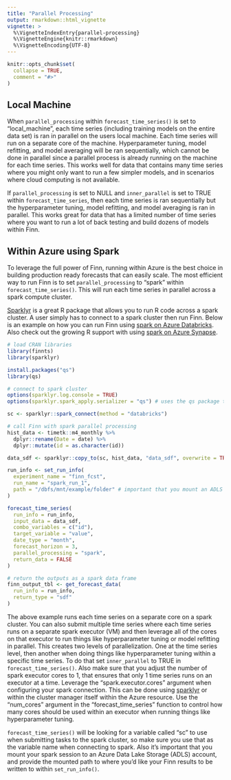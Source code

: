```yaml
---
title: "Parallel Processing"
output: rmarkdown::html_vignette
vignette: >
  %\VignetteIndexEntry{parallel-processing}
  %\VignetteEngine{knitr::rmarkdown}
  %\VignetteEncoding{UTF-8}
---
```


```r
knitr::opts_chunk$set(
  collapse = TRUE,
  comment = "#>"
)
```

## Local Machine

When `parallel_processing` within `forecast_time_series()` is set to "local_machine", each time series (including training models on the entire data set) is ran in parallel on the users local machine. Each time series will run on a separate core of the machine. Hyperparameter tuning, model refitting, and model averaging will be ran sequentially, which cannot be done in parallel since a parallel process is already running on the machine for each time series. This works well for data that contains many time series where you might only want to run a few simpler models, and in scenarios where cloud computing is not available.

If `parallel_processing` is set to NULL and `inner_parallel` is set to TRUE within `forecast_time_series`, then each time series is ran sequentially but the hyperparameter tuning, model refitting, and model averaging is ran in parallel. This works great for data that has a limited number of time series where you want to run a lot of back testing and build dozens of models within Finn.

## Within Azure using Spark

To leverage the full power of Finn, running within Azure is the best choice in building production ready forecasts that can easily scale. The most efficient way to run Finn is to set `parallel_processing` to "spark" within `forecast_time_series()`. This will run each time series in parallel across a spark compute cluster.

[Sparklyr](https://spark.rstudio.com/) is a great R package that allows you to run R code across a spark cluster. A user simply has to connect to a spark cluster then run Finn. Below is an example on how you can run Finn using [spark on Azure Databricks](https://docs.microsoft.com/en-us/azure/databricks/spark/latest/sparkr/sparklyr). Also check out the growing R support with using [spark on Azure Synapse](https://learn.microsoft.com/en-us/azure/synapse-analytics/spark/apache-spark-r-language).


```r
# load CRAN libraries
library(finnts)
library(sparklyr)

install.packages("qs")
library(qs)

# connect to spark cluster
options(sparklyr.log.console = TRUE)
options(sparklyr.spark_apply.serializer = "qs") # uses the qs package to improve data serialization before sending to spark cluster

sc <- sparklyr::spark_connect(method = "databricks")

# call Finn with spark parallel processing
hist_data <- timetk::m4_monthly %>%
  dplyr::rename(Date = date) %>%
  dplyr::mutate(id = as.character(id))

data_sdf <- sparklyr::copy_to(sc, hist_data, "data_sdf", overwrite = TRUE)

run_info <- set_run_info(
  experiment_name = "finn_fcst",
  run_name = "spark_run_1",
  path = "/dbfs/mnt/example/folder" # important that you mount an ADLS path
)

forecast_time_series(
  run_info = run_info,
  input_data = data_sdf,
  combo_variables = c("id"),
  target_variable = "value",
  date_type = "month",
  forecast_horizon = 3,
  parallel_processing = "spark",
  return_data = FALSE
)

# return the outputs as a spark data frame
finn_output_tbl <- get_forecast_data(
  run_info = run_info,
  return_type = "sdf"
)
```

The above example runs each time series on a separate core on a spark cluster. You can also submit multiple time series where each time series runs on a separate spark executor (VM) and then leverage all of the cores on that executor to run things like hyperparameter tuning or model refitting in parallel. This creates two levels of parallelization. One at the time series level, then another when doing things like hyperparameter tuning within a specific time series. To do that set `inner_parallel` to TRUE in `forecast_time_series()`. Also make sure that you adjust the number of spark executor cores to 1, that ensures that only 1 time series runs on an executor at a time. Leverage the "spark.executor.cores" argument when configuring your spark connection. This can be done using [sparklyr](https://spark.rstudio.com/guides/connections#:~:text=In%20sparklyr%2C%20Spark%20properties%20can%20be%20set%20by,customized%20as%20shown%20in%20the%20example%20code%20below.) or within the cluster manager itself within the Azure resource. Use the "num_cores" argument in the "forecast_time_series" function to control how many cores should be used within an executor when running things like hyperparameter tuning.

`forecast_time_series()` will be looking for a variable called "sc" to use when submitting tasks to the spark cluster, so make sure you use that as the variable name when connecting to spark. Also it's important that you mount your spark session to an Azure Data Lake Storage (ADLS) account, and provide the mounted path to where you'd like your Finn results to be written to within `set_run_info()`.
